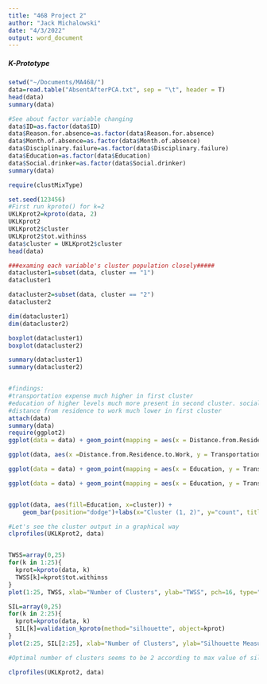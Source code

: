 ```yaml
---
title: "468 Project 2"
author: "Jack Michalowski"
date: "4/3/2022"
output: word_document
---
```


##### K-Prototype #####

```r

setwd("~/Documents/MA468/")
data=read.table("AbsentAfterPCA.txt", sep = "\t", header = T)
head(data)
summary(data)

#See about factor variable changing
data$ID=as.factor(data$ID)
data$Reason.for.absence=as.factor(data$Reason.for.absence)
data$Month.of.absence=as.factor(data$Month.of.absence)
data$Disciplinary.failure=as.factor(data$Disciplinary.failure)
data$Education=as.factor(data$Education)
data$Social.drinker=as.factor(data$Social.drinker)
summary(data)

require(clustMixType)

set.seed(123456)
#First run kproto() for k=2
UKLKprot2=kproto(data, 2)
UKLKprot2
UKLKprot2$cluster
UKLKprot2$tot.withinss
data$cluster = UKLKprot2$cluster
head(data)

###examing each variable's cluster population closely#####
datacluster1=subset(data, cluster == "1")
datacluster1

datacluster2=subset(data, cluster == "2")
datacluster2

dim(datacluster1)
dim(datacluster2)

boxplot(datacluster1)
boxplot(datacluster2)

summary(datacluster1)
summary(datacluster2)


#findings:
#transportation expense much higher in first cluster
#education of higher levels much more present in second cluster. social drinker much more common in first cluster
#distance from residence to work much lower in first cluster
attach(data)
summary(data)
require(ggplot2)
ggplot(data = data) + geom_point(mapping = aes(x = Distance.from.Residence.to.Work, y = Transportation.expense , color = as.factor(cluster)))+labs(x="Distance from Residence to work", y="Transportation Expense", title = "Cluster Comparison Based on Distance o Work and Transportation Expense")

ggplot(data, aes(x =Distance.from.Residence.to.Work, y = Transportation.expense)) + geom_point(color = as.factor(cluster)) + facet_wrap(~ Social.drinker)+labs(x="Age", y="Absenteeism time in Hours", title = "Absenteeism time in hours based on Age and day of the week")

ggplot(data = data) + geom_point(mapping = aes(x = Education, y = Transportation.expense , color = as.factor(cluster)))+labs(x="Education", y="Transportation Expense", title = "Cluster Comparison Based on Education and Transportation Expense")

ggplot(data = data) + geom_point(mapping = aes(x = Education, y = Transportation.expense , color = as.factor(Social.drinker)))+labs(x="Education", y="Transportation Expense", title = "Cluster Comparison Based on Education and Transportation Expense")


ggplot(data, aes(fill=Education, x=cluster)) + 
    geom_bar(position="dodge")+labs(x="Cluster (1, 2)", y="count", title = "Cluster Comparison Based on Education")


```


```r
#Let's see the cluster output in a graphical way
clprofiles(UKLKprot2, data)


TWSS=array(0,25)
for(k in 1:25){
  kprot=kproto(data, k)
  TWSS[k]=kprot$tot.withinss
}
plot(1:25, TWSS, xlab="Number of Clusters", ylab="TWSS", pch=16, type="b")

SIL=array(0,25)
for(k in 2:25){
  kprot=kproto(data, k)
  SIL[k]=validation_kproto(method="silhouette", object=kprot)
}
plot(2:25, SIL[2:25], xlab="Number of Clusters", ylab="Silhouette Measure for Clustering", pch=16, type="b")

#Optimal number of clusters seems to be 2 according to max value of silhouette measure and TWSS curve

clprofiles(UKLKprot2, data)

```




